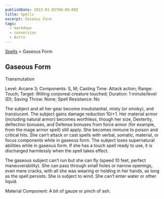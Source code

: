 ```yaml
---
publishDate: 2023-01-02T00:00:00Z
title: Spells
excerpt: Gaseous Form
tags:
  - markdown
  - conversion
  - Astro
---
```


[Spells](arcana-d20-srd-spells-index) > Gaseous Form

## Gaseous Form

Transmutation

Level: Arcane 3; Components: S, M; Casting Time: Attack action; Range: Touch;
Target: Willing corporeal creature touched; Duration: 1 minute/level (D);
Saving Throw: None; Spell Resistance: No

The subject and all her gear become insubstantial, misty (or smoky), and
translucent. The subject gains damage reduction 10/+1. Her material armor
(including natural armor) becomes worthless, though her size, Dexterity,
deflection bonuses, and Defense bonuses from force armor (for example, from
the mage armor spell) still apply. She becomes immune to poison and critical
hits. She can’t attack or cast spells with verbal, somatic, material, or focus
components while in gaseous form. The subject loses supernatural abilities
while in gaseous form. If she has a touch spell ready to use, it is discharged
harmlessly when the spell takes effect.

The gaseous subject can’t run but she can fly (speed 10 feet, perfect
maneuverability). She can pass through small holes or narrow openings, even
mere cracks, with all she was wearing or holding in her hands, as long as the
spell persists. She is subject to wind. She can’t enter water or other liquid.

Material Component: A bit of gauze or pinch of ash.

